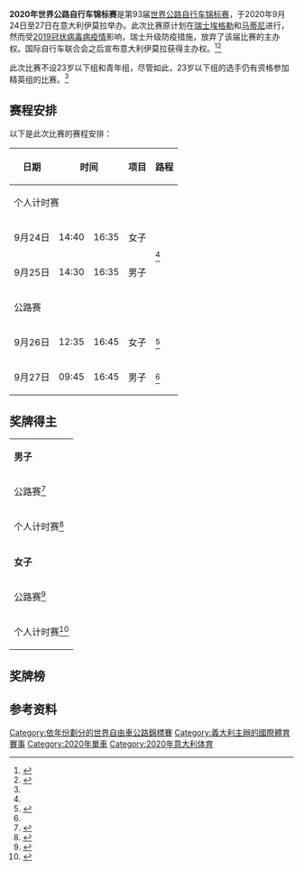 {{NoteTA|G1=Sports}}
{{Infobox cycling championship
| image = 
| pushpin_map = 
| pushpin_label = 
| map_caption = 
| venue = {{ITA}}[[伊莫拉|伊莫拉]]
| coordinates = {{coord|44|21|12|N|11|42|51|E|type:landmark_region:NO|display=inline}}
| date = 2020年9月24日至27日
| nations =
| cyclists =
| events = 4
| previous = [[2019年世界公路自行车锦标赛|2019]]
| next = [[2021年世界公路自行车锦标赛|2021]]
}}
'''2020年世界公路自行车锦标赛'''是第93届[[世界公路自行车锦标赛|世界公路自行车锦标赛]]，于2020年9月24日至27日在意大利伊莫拉举办。此次比赛原计划在[[瑞士|瑞士]][[埃格勒|埃格勒]]和[[马蒂尼_(瓦莱州)|马蒂尼]]进行，然而受[[2019冠状病毒病疫情|2019冠状病毒病疫情]]影响，瑞士升级防疫措施，放弃了该届比赛的主办权。国际自行车联合会之后宣布意大利伊莫拉获得主办权。<ref>{{cite web |url=https://www.bbc.com/sport/cycling/53942004 |title=Road World Championships moved to Imola |work=[[BBC体育|BBC Sport]] |date=2020-09-02 |accessdate=2020-09-05 |archiveurl=https://archive.today/20200929191348/https://www.bbc.com/sport/cycling/53942004 |archivedate=2020-09-29 }}</ref><ref>{{cite web|title=The 2020 UCI Road World Championships will take place in Imola and the Emilia-Romagna region (Italy) on a very challenging course|url=https://www.uci.org/news/2020/the-2020-uci-road-world-championships-will-take-place-in-imola-and-the-emilia-romagna-region-italy-on-a-very-challenging-course|work=Union Cycliste Internationale|date=2020-09-02|accessdate=2020-09-05|archiveurl=https://web.archive.org/web/20200903092838/https://www.uci.org/news/2020/the-2020-uci-road-world-championships-will-take-place-in-imola-and-the-emilia-romagna-region-italy-on-a-very-challenging-course|archivedate=2020-09-03|dead-url=no}}</ref>

此次比赛不设23岁以下组和青年组，尽管如此，23岁以下组的选手仍有资格参加精英组的比赛。<ref name="tech"/>

==赛程安排==
{{UTC time|欧洲中部夏令时间|+2:00}}
以下是此次比赛的赛程安排：

{| class="wikitable" style="text-align: center"
|-
! 日期
!colspan=2| 时间
! 项目
! 路程
! 圈数
|-
!colspan=8| 个人计时赛
|-
| 9月24日
| 14:40
| 16:35
| 女子
|rowspan=2| {{convert|31.7|km|abbr=on}}<ref name="tech"/>
| 1
|-
| 9月25日
| 14:30
| 16:35
| 男子
| 1
|-
!colspan=8| 公路赛
|-
| 9月26日
| 12:35
| 16:45
| 女子
| {{convert|143|km|abbr=on}}<ref name="tech">{{cite book|title=2020 UCI Road World Championships - Technical Guide|url=https://www.uci.org/docs/default-source/official-documents/2018-uci-road-world-championships/2020/2020-uci-road-guide-technique-a4-english.pdf|work=[[国际自行车联合会|Union Cycliste Internationale]]|date=2020-09-21|accessdate=2020-09-21|archiveurl=https://web.archive.org/web/20200929161122/https://www.uci.org/docs/default-source/official-documents/2018-uci-road-world-championships/2020/2020-uci-road-guide-technique-a4-english.pdf|archivedate=2020-09-29|dead-url=no}}</ref>
| 5
|-
| 9月27日
| 09:45
| 16:45
| 男子
| {{convert|258.2|km|abbr=on}}<ref name="tech"/>
| 9
|}

==奖牌得主==
{|{{MedalistTable|type=项目|columns=2}}
|- style="background:#ccc;"
| colspan=7 | '''男子'''
|-
| 公路赛<ref>{{cite web|url=https://www.tissottiming.com/File/000312020B010101FFFFFFFFFFFFFF05|title=Final Results: Men Elite Road Race|work=[[天梭|Tissot Timing]]|date=2020-09-27|accessdate=2020-09-29|archiveurl=https://web.archive.org/web/20201003101631/https://www.tissottiming.com/File/000312020B010101FFFFFFFFFFFFFF05|archivedate=2020-10-03|dead-url=no}}</ref>

| {{flagathlete|[[Julian_Alaphilippe|Julian Alaphilippe]]|FRA}}
| 6:38:34
| {{flagathlete|[[沃特·范·阿爾特|沃特·范·阿爾特]]|BEL}}
| + 24
| {{flagathlete|[[Marc_Hirschi|Marc Hirschi]]|SUI}}
| + 24
|-
| 个人计时赛<ref>{{cite web|url=https://www.tissottiming.com/File/000312020B010201FFFFFFFFFFFFFF02|title=Final Results: Men Elite Individual Time Trial|work=Tissot Timing|date=2020-09-25|accessdate=2020-09-29|archiveurl=https://web.archive.org/web/20201003101647/https://www.tissottiming.com/File/000312020B010201FFFFFFFFFFFFFF02|archivedate=2020-10-03|dead-url=no}}</ref>

| {{flagathlete|[[菲利波·甘纳|菲利波·甘纳]]|ITA}}
| 35:54.10
| {{flagathlete|[[沃特·范·阿爾特|沃特·范·阿爾特]]|BEL}}
| + 26.72
| {{flagathlete|[[Stefan_Küng|Stefan Küng]]|SUI}}
| + 29.80
|- style="background:#ccc;"
| colspan=7 | '''女子'''
|-
| 公路赛<ref>{{cite web|url=https://www.tissottiming.com/File/000312020B020101FFFFFFFFFFFFFF05|title=Final Results: Women Elite Road Race|work=Tissot Timing|date=2020-09-26|accessdate=2020-09-29|archiveurl=https://web.archive.org/web/20201003101703/https://www.tissottiming.com/File/000312020B020101FFFFFFFFFFFFFF05|archivedate=2020-10-03|dead-url=no}}</ref>

| {{flagathlete|[[安娜·范德布雷亨|安娜·范德布雷亨]]|NED}}
| 4:09:57
| {{flagathlete|[[安内米克·范弗勒滕|安内米克·范弗勒滕]]|NED}}
| + 1:20
| {{flagathlete|[[埃莉萨·隆戈·博尔吉尼|埃莉萨·隆戈·博尔吉尼]]|ITA}}
| + 1:20
|-
| 个人计时赛<ref>{{cite web|url=https://www.tissottiming.com/File/000312020B020201FFFFFFFFFFFFFF02|title=Final Results: Women Elite Individual Time Trial|work=Tissot Timing|date=2020-09-24|accessdate=2020-09-29|archiveurl=https://web.archive.org/web/20201003101738/https://www.tissottiming.com/File/000312020B020201FFFFFFFFFFFFFF02|archivedate=2020-10-03|dead-url=no}}</ref>

| {{flagathlete|[[安娜·范德布雷亨|安娜·范德布雷亨]]|NED}}
| 40:20.14
| {{flagathlete|[[瑪爾倫·羅伊塞爾|瑪爾倫·羅伊塞爾]]|SUI}}
| + 15.58
| {{flagathlete|[[Ellen_van_Dijk|Ellen van Dijk]]|NED}}
| + 31.46
|}

==奖牌榜==
{{Medals table
 | caption        = 
 | host           = ITA
 | flag_template  = 
 | event          = 
 | team           = 
 | gold_NED = 2 | silver_NED = 1 | bronze_NED = 1
 | gold_ITA = 1 | silver_ITA = 0 | bronze_ITA = 1 | host_ITA = yes
 | gold_FRA = 1 | silver_FRA = 0 | bronze_FRA = 0
 | gold_BEL = 0 | silver_BEL = 2 | bronze_BEL = 0
 | gold_SUI = 0 | silver_SUI = 1 | bronze_SUI = 2
}}

==参考资料==
{{Reflist}}

{{世界公路自行车锦标赛}}

[[Category:依年份劃分的世界自由車公路錦標賽|Category:依年份劃分的世界自由車公路錦標賽]]
[[Category:義大利主辦的國際體育賽事|Category:義大利主辦的國際體育賽事]]
[[Category:2020年單車|Category:2020年單車]]
[[Category:2020年意大利体育|Category:2020年意大利体育]]